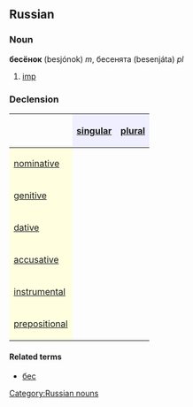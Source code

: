==Russian==
[[Category:Russian nouns]]
===Noun===
'''бесёнок''' (besjónok) ''m'', бесенята (besenjáta) ''pl''

# [[imp]]

===Declension===
{| border="1" cellpadding="4" cellspacing="0"
!
! style="background-color: #EFEFFF" align="center"|[[singular]]
! style="background-color: #EFEFFF" align="center"|[[plural]]
|-
! style="background-color: #FFFFE0" align="left"|[[nominative case|nominative]]
| align="center"|{{Unicode|бесёнок}}
| align="center"|{{Unicode|бесеня́та}}
|-
! style="background-color: #FFFFE0" align="left"|[[genitive case|genitive]]
| align="center"|{{Unicode|бесёнка}}
| align="center"|{{Unicode|бесеня́т}}
|-
! style="background-color: #FFFFE0" align="left"|[[dative case|dative]]
| align="center"|{{Unicode|бесёнку}}
| align="center"|{{Unicode|бесеня́там}}
|-
! style="background-color: #FFFFE0" align="left"|[[accusative case|accusative]]
| align="center"|{{Unicode|бесёнка}}
| align="center"|{{Unicode|бесеня́т}}
|-
! style="background-color: #FFFFE0" align="left"|[[instrumental case|instrumental]]
| align="center"|{{Unicode|бесёнком}}
| align="center"|{{Unicode|бесеня́тами}}
|-
! style="background-color: #FFFFE0" align="left"|[[prepositional case|prepositional]]
| align="center"|{{Unicode|о бесёнке}}
| align="center"|{{Unicode|о бесеня́тах}}
|}

====Related terms====
*[[бес]]